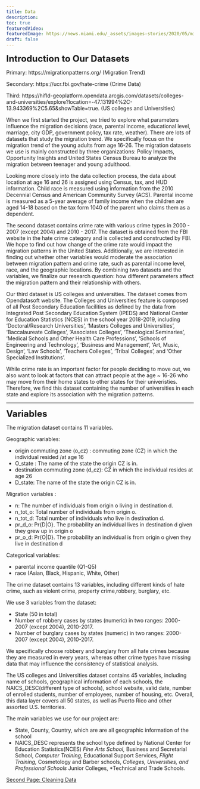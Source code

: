```yaml
---
title: Data
description:
toc: true
featuredVideo:
featuredImage: https://news.miami.edu/_assets/images-stories/2020/05/migrationsymp_hero_940x529.jpg
draft: false
---
```


<font size="5"><b>Introduction to Our Datasets</b></font>


Primary: https://migrationpatterns.org/ (Migration Trend)


Secondary: https://ucr.fbi.gov/hate-crime (Crime Data)


Third: https://hifld-geoplatform.opendata.arcgis.com/datasets/colleges-and-universities/explore?location=-47.131994%2C-13.943369%2C5.65&showTable=true. (US colleges and Universities)


  When we first started the project, we tried to explore what parameters influence the migration decisions (race, parental income, educational level, marriage, city GDP, government policy, tax rate, weather). There are lots of datasets that study the migration trend. We specifically focus on the migration trend of the young adults from age 16-26. The migration datasets we use is mainly constructed by three organizations: Policy Impacts, Opportunity Insights and United States Census Bureau to analyze the migration between teenager and young adulthood. 


  Looking more closely into the data collection process, the data about location at age 16 and 26 is assigned using Census, tax, and HUD information. Child race is measured using information from the 2010 Decennial Census and American Community Survey (ACS). Parental income is measured as a 5-year average of family income when the children are aged 14-18 based on the tax form 1040 of the parent who claims them as a dependent.  


  The second dataset contains crime rate with various crime types in 2000 - 2007 (except 2004) and 2010 - 2017. The dataset is obtained from the FBI website in the hate crime category and is collected and constructed by FBI. We hope to find out how change of the crime rate would impact the migration patterns in the United States. Additionally, we are interested in finding out whether other variables would moderate the association between migration pattern and crime rate, such as parental income level, race, and the geographic locations. By combining two datasets and the variables, we finalize our research question: how different parameters affect the migration pattern and their relationship with others. 


  Our third dataset is US colleges and universities. The dataset comes from Opendatasoft website. The Colleges and Universities feature is composed of all Post Secondary Education facilities as defined by the data from Integrated Post Secondary Education System (IPEDS) and National Center for Education Statistics (NCES) in the school year 2018-2019,  including 'Doctoral/Research Universities', 'Masters Colleges and Universities', 'Baccalaureate Colleges', 'Associates Colleges', 'Theological Seminaries', 'Medical Schools and Other Health Care Professions', 'Schools of Engineering and Technology', 'Business and Management', 'Art, Music, Design', 'Law Schools', 'Teachers Colleges', 'Tribal Colleges', and 'Other Specialized Institutions'.


  While crime rate is an important factor for people deciding to move out, we also want to look at factors that can attract people at the age ~ 16-26 who may move from their home states to other states for their univeristies. Therefore, we find this dataset containing the number of universities in each state and explore its association with the migration patterns. 

----

<font size="5"><b>Variables</b></font>

The migration dataset contains 11 variables. 

Geographic variables: 

* origin commuting zone (o_cz) : commuting zone (CZ) in which the individual resided /at age 16
* O_state : The name of the state the origin CZ is in.
* destination commuting zone (d_cz): CZ in which the individual resides at age 26
* D_state: The name of the state the origin CZ is in.


Migration variables : 

* n: The number of individuals from origin o living in destination d.
* n_tot_o: Total number of individuals from origin o. 
* n_tot_d: Total number of individuals who live in destination d. 
* pr_d_o: Pr{D|O}. The probability an individual lives in destination d given they grew up in origin o
* pr_o_d: Pr{O|D}. The probability an individual is from origin o given they live in destination d


Categorical variables:

* parental income quantile (Q1-Q5)
* race (Asian, Black, Hispanic, White, Other)


The crime dataset contains 13 variables, including different kinds of hate crime, such as violent crime, property crime,robbery, burglary, etc. 

We use 3 variables from the dataset: 

*	State (50 in total)
*	Number of robbery cases by states (numeric) in two ranges: 2000- 2007 (except 2004), 2010-2017.
*	Number of burglary cases by states (numeric) in two ranges: 2000- 2007 (except 2004), 2010-2017.

We specifically choose robbery and burglary from all hate crimes because they are measured in every years, whereas other crime types have missing data that may influence the consistency of statistical analysis.


The US colleges and Universities dataset contains 45 variables, including name of schools, geographical information of each schools, the NAICS_DESC(different type of schools), school website, valid date, number of enrolled students, number of employees, number of housing, etc. Overall, this data layer covers all 50 states, as well as Puerto Rico and other assorted U.S. territories.


The main variables we use for our project are:

* State, County, Country, which are are all geographic information of the school
* NAICS_DESC represents the school type defined by National Center for Education Statistics(NCES)
   *Fine Arts School, 
   *Business and Secretarial School, 
   *Computer Training, 
   *Educational Support Services, 
   *Flight Training,
   *Cosmetology and Barber schools,
   *Colleges, Universities, and Professional Schools 
   *Junior  Colleges, 
   *Technical and Trade Schools.  


[Second Page: Cleaning Data](/data2/)

